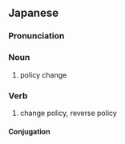 ==Japanese==
{{ja-kanjitab|ろ|せん|てん|かん}}

===Pronunciation===
{{ja-pron|ろせん てんかん}}

===Noun===
{{ja-noun|ろせん てんかん}}

# policy change

===Verb===
{{ja-verb-suru|tr=intrans|ろせん てんかん}}

# change policy, reverse policy

====Conjugation====
{{ja-suru|ろせん てんかん}}